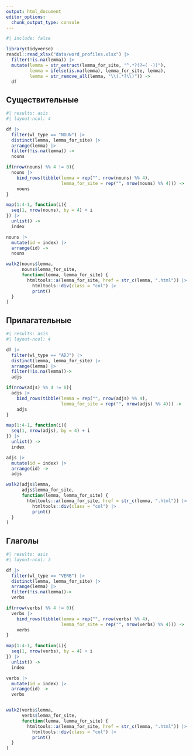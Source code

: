 ```yaml
---
output: html_document
editor_options: 
  chunk_output_type: console
---
```

```r
#| include: false

library(tidyverse)
readxl::read_xlsx("data/word_profiles.xlsx") |> 
  filter(!is.na(lemma)) |> 
  mutate(lemma = str_extract(lemma_for_site, "^.*?(?=( -))"),
         lemma = ifelse(is.na(lemma), lemma_for_site, lemma),
         lemma = str_remove_all(lemma, "\\(.*?\\)")) ->
  df
```

::: {.panel-tabset}

## Существительные

```r
#| results: asis
#| layout-ncol: 4

df |> 
  filter(wl_type == "NOUN") |> 
  distinct(lemma, lemma_for_site) |> 
  arrange(lemma) |> 
  filter(!is.na(lemma)) ->
  nouns

if(nrow(nouns) %% 4 != 0){
  nouns |> 
    bind_rows(tibble(lemma = rep("", nrow(nouns) %% 4), 
                     lemma_for_site = rep("", nrow(nouns) %% 4))) ->
    nouns
}

map(1:4-1, function(i){
  seq(1, nrow(nouns), by = 4) + i
}) |> 
  unlist() ->
  index

nouns |> 
  mutate(id = index) |> 
  arrange(id) ->
  nouns

walk2(nouns$lemma, 
      nouns$lemma_for_site,
      function(lemma, lemma_for_site) {
        htmltools::a(lemma_for_site, href = str_c(lemma, ".html")) |>
          htmltools::div(class = "col") |>
          print()
  }
)
```

## Прилагательные

```r
#| results: asis
#| layout-ncol: 4

df |> 
  filter(wl_type == "ADJ") |> 
  distinct(lemma, lemma_for_site) |> 
  arrange(lemma) |> 
  filter(!is.na(lemma))->
  adjs

if(nrow(adjs) %% 4 != 0){
  adjs |> 
    bind_rows(tibble(lemma = rep("", nrow(adjs) %% 4), 
                     lemma_for_site = rep("", nrow(adjs) %% 4))) ->
    adjs
}

map(1:4-1, function(i){
  seq(1, nrow(adjs), by = 4) + i
}) |> 
  unlist() ->
  index

adjs |> 
  mutate(id = index) |> 
  arrange(id) ->
  adjs

walk2(adjs$lemma, 
      adjs$lemma_for_site,
      function(lemma, lemma_for_site) {
        htmltools::a(lemma_for_site, href = str_c(lemma, ".html")) |>
          htmltools::div(class = "col") |>
          print()
  }
)
```


## Глаголы

```r
#| results: asis
#| layout-ncol: 3

df |> 
  filter(wl_type == "VERB") |> 
  distinct(lemma, lemma_for_site) |> 
  arrange(lemma) |> 
  filter(!is.na(lemma))->
  verbs

if(nrow(verbs) %% 4 != 0){
  verbs |> 
    bind_rows(tibble(lemma = rep("", nrow(verbs) %% 4), 
                     lemma_for_site = rep("", nrow(verbs) %% 4))) ->
    verbs
}

map(1:4-1, function(i){
  seq(1, nrow(verbs), by = 4) + i
}) |> 
  unlist() ->
  index

verbs |> 
  mutate(id = index) |> 
  arrange(id) ->
  verbs


walk2(verbs$lemma, 
      verbs$lemma_for_site,
      function(lemma, lemma_for_site) {
        htmltools::a(lemma_for_site, href = str_c(lemma, ".html")) |>
          htmltools::div(class = "col") |>
          print()
  }
)
```

:::
